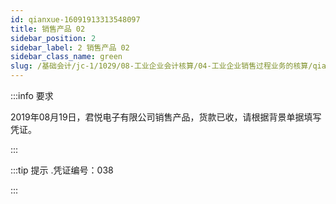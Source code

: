 ---
id: qianxue-16091913313548097
title: 销售产品 02
sidebar_position: 2
sidebar_label: 2 销售产品 02
sidebar_class_name: green
slug: /基础会计/jc-1/1029/08-工业企业会计核算/04-工业企业销售过程业务的核算/qianxue-1609181235305910712/qianxue-16091913313548097/销售产品 02
---

:::info 要求

2019年08月19日，君悦电子有限公司销售产品，货款已收，请根据背景单据填写凭证。

:::

:::tip 提示
  .凭证编号：038 
:::
